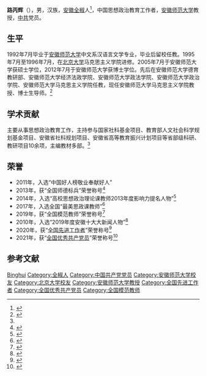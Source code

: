 '''路丙辉'''（{{bd|1968年|10月||}}），男，汉族，[[安徽|安徽]][[全椒|全椒]]人<ref>{{cite web|url=http://education.news.cn/2017-07/07/c_129650003.htm|title=安徽师范大学教授路丙辉|publisher=新华网|date=2017-07-07}}</ref>，中国思想政治教育工作者，[[安徽师范大学|安徽师范大学]]教授，[[中共|中共]]党员。

== 生平 ==
1992年7月毕业于[[安徽师范大学|安徽师范大学]]中文系汉语言文学专业，毕业后留校任教。1995年7月至1996年7月，在[[北京大学|北京大学]]马克思主义学院进修。2005年7月于安徽师范大学获硕士学位，2012年7月于安徽师范大学获博士学位。先后在安徽师范大学德育教研部、安徽师范大学经济法政学院、安徽师范大学政法学院、安徽师范大学政治学院、安徽师范大学马克思主义学院任教，现任安徽师范大学马克思主义学院教授、博士生导师。<ref name=lbh>{{cite web|url=https://marx.ahnu.edu.cn/info/1066/4388.htm|title=路丙辉|publisher=安徽师范大学马克思主义学院|accessdate=2021-01-23}}</ref>

== 学术贡献 ==
主要从事思想政治教育工作，主持参与国家社科基金项目、教育部人文社会科学规划基金项目、安徽省社科规划项目、安徽省高等教育振兴计划项目等省部级科研、教研项目10余项，主编教材多部。<ref name=lbh/>

== 荣誉 ==
* 2011年，入选“中国好人榜敬业奉献好人”
* 2013年，获“全国师德标兵”荣誉称号<ref>{{cite news|url=https://rsc.ahnu.edu.cn/info/1063/1963.htm|title=我校政治学院路丙辉老师荣获全国师德标兵称号|publisher=安徽师范大学人事处|date=2013-11-11}}</ref>
* 2014年，入选“高校思想政治理论课教师2013年度影响力提名人物”<ref>{{cite news|url=http://www.moe.gov.cn/s78/A13/tongzhi/201405/t20140505_181067.html|title=关于高校思想政治理论课教师2013年度影响力人物推选结果的通知|publisher=中华人民共和国教育部|date=2014-05-05}}</ref>
* 2017年，入选全国“最美思政课教师”<ref>{{cite news|url=http://www.moe.gov.cn/s78/A13/tongzhi/201709/t20170906_313683.html|title=教育部社科司关于“最美思政课教师”推选结果的公示|publisher=中华人民共和国教育部|date=2017-09-06}}</ref>
* 2019年，获“全国模范教师”荣誉称号<ref>{{cite news|url=https://rsc.ahnu.edu.cn/info/1060/2246.htm|title=我校路丙辉教授参加全国教育系统表彰大会|publisher=安徽师范大学人事处|date=2019-09-11}}</ref>
* 2010年，入选“2019年度安徽十大大新闻人物”<ref>{{cite news|url=http://ah.anhuinews.com/system/2020/01/10/008313996.shtml|title=2019年度安徽“十大新闻”“十大新闻人物”评选揭晓|publisher=中安在线|date=2020-01-10}}</ref>
* 2020年，获“[[全国先进工作者|全国先进工作者]]”荣誉称号<ref>{{cite news|url=https://www.ahnu.edu.cn/info/1104/44375.htm|title=我校路丙辉教授荣获全国先进工作者荣誉称号|publisher=安徽师范大学|date=2020-11-24}}</ref>
* 2021年，获“[[全国优秀共产党员|全国优秀共产党员]]”荣誉称号<ref>{{cite news|url=https://m.gmw.cn/baijia/2021-06/30/34960115.html|title=全国优秀共产党员、全国优秀党务工作者和全国先进基层党组织名单|publisher=光明网|date=2021-06-30}}</ref>

== 参考文献 ==
{{Reflist|2}}

{{Authority control}}
{{DEFAULTSORT:Lu路}}
[[Category:路姓|Binghui]]
[[Category:全椒人|Category:全椒人]]
[[Category:中国共产党党员|Category:中国共产党党员]]
[[Category:安徽师范大学校友|Category:安徽师范大学校友]]
[[Category:北京大学校友|Category:北京大学校友]]
[[Category:安徽师范大学教授|Category:安徽师范大学教授]]
[[Category:全国先进工作者|Category:全国先进工作者]]
[[Category:全国优秀共产党员|Category:全国优秀共产党员]]
[[Category:全国模范教师|Category:全国模范教师]]